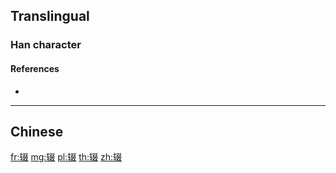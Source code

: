 {{character info/new}}
{{also|輟}}
==Translingual==

===Han character===
{{Han char|rn=159|rad=车|as=08|sn=12|four=|canj=KQEEE|ids=⿰车叕}}

====References====
* {{Han ref|kx=1250.241|hdz=53542.110|uh=8F8D|ud=36749}}

----

==Chinese==
{{zh-see|輟}}

[[fr:辍]]
[[mg:辍]]
[[pl:辍]]
[[th:辍]]
[[zh:辍]]